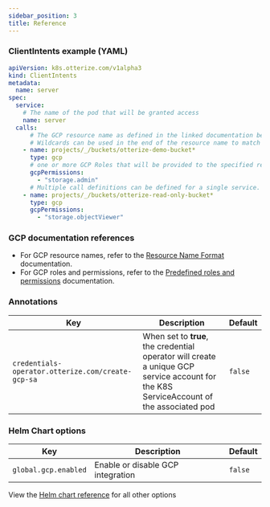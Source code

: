 ```yaml
---
sidebar_position: 3
title: Reference
---
```


### ClientIntents example (YAML)

```yaml
apiVersion: k8s.otterize.com/v1alpha3
kind: ClientIntents
metadata:
  name: server
spec:
  service:
    # The name of the pod that will be granted access
    name: server
  calls:
      # The GCP resource name as defined in the linked documentation below
      # Wildcards can be used in the end of the resource name to match multiple and nested resources
    - name: projects/_/buckets/otterize-demo-bucket*
      type: gcp
      # one or more GCP Roles that will be provided to the specified resources
      gcpPermissions:
        - "storage.admin"
      # Multiple call definitions can be defined for a single service.
	- name: projects/_/buckets/otterize-read-only-bucket*
      type: gcp
      gcpPermissions:
        - "storage.objectViewer"
```

### GCP documentation references
   - For GCP resource names, refer to the [Resource Name Format](https://cloud.google.com/iam/docs/conditions-resource-attributes#resource-name) documentation.
   - For GCP roles and permissions, refer to the [Predefined roles and permissions](https://cloud.google.com/iam/docs/understanding-roles#predefined_roles) documentation.

### Annotations

| Key                                                        | Description                                                                                                                                                                                  | Default  |
|------------------------------------------------------------|----------------------------------------------------------------------------------------------------------------------------------------------------------------------------------------------|----------|
| `credentials-operator.otterize.com/create-gcp-sa` | When set to **true**, the credential operator will create a unique GCP service account for the K8S ServiceAccount of the associated pod | `false` |


### Helm Chart options

| Key                                                        | Description                                                                                                                                                                                  | Default  |
|------------------------------------------------------------|----------------------------------------------------------------------------------------------------------------------------------------------------------------------------------------------|----------|
| `global.gcp.enabled`                                       | Enable or disable GCP integration                                                                                                                                                            | `false`  |

View the [Helm chart reference](/reference/otterize-chart) for all other options